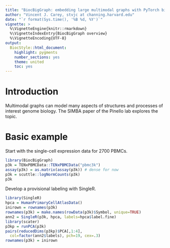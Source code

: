 ```yaml
---
title: "BiocBigGraph: embedding large multimodal graphs with PyTorch biggraph"
author: "Vincent J. Carey, stvjc at channing.harvard.edu"
date: "`r format(Sys.time(), '%B %d, %Y')`"
vignette: >
  %\VignetteEngine{knitr::rmarkdown}
  %\VignetteIndexEntry{BiocBigGraph overview}
  %\VignetteEncoding{UTF-8}
output:
  BiocStyle::html_document:
    highlight: pygments
    number_sections: yes
    theme: united
    toc: yes
---
```


# Introduction

Multimodal graphs can model many aspects of
structures and processes of interest genome biology.
The SIMBA paper of the Pinello lab explores
the topic.

# Basic example

Start with the single-cell expression data for 2700
PBMCs.

```r
library(BiocBigGraph)
p3k = TENxPBMCData::TENxPBMCData("pbmc3k")
assay(p3k) = as.matrix(assay(p3k)) # dense for now
p3k = scuttle::logNormCounts(p3k)
p3k
```

Develop a provisional labeling with SingleR.


```r
library(SingleR)
hpca = HumanPrimaryCellAtlasData()
inirown = rownames(p3k)
rownames(p3k) = make.names(rowData(p3k)$Symbol, unique=TRUE)
ann2 = SingleR(p3k, hpca, labels=hpca$label.fine)
library(scater)
p3kp = runPCA(p3k)
pairs(reducedDims(p3kp)$PCA[,1:4], 
  col=factor(ann2$labels), pch=19, cex=.3)
rownames(p3k) = inirown
```

